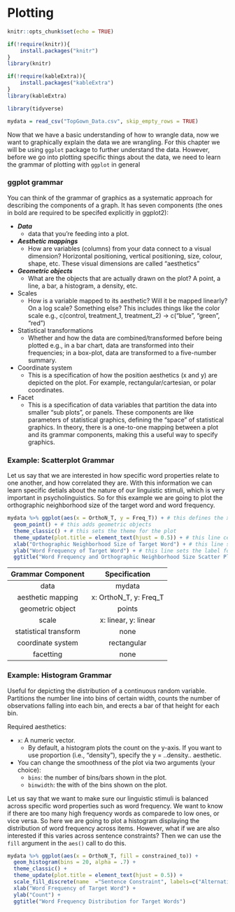 # Plotting

```r

knitr::opts_chunk$set(echo = TRUE)

if(!require(knitr)){
    install.packages("knitr")
}
library(knitr)

if(!require(kableExtra)){
    install.packages("kableExtra")
}
library(kableExtra)

library(tidyverse)

mydata = read_csv("TopGown_Data.csv", skip_empty_rows = TRUE)
```
Now that we have a basic understanding of how to wrangle data, now we want to graphically explain the data we are wrangling. For this chapter we will be using `ggplot` package to further understand the data. However, before we go into plotting specific things about the data, we need to learn the grammar of plotting with `ggplot` in general

### ggplot grammar

You can think of the grammar of graphics as a systematic approach for describing the components of a graph. It has seven components (the ones in bold are required to be specifed explicitly in ggplot2):

* ***Data***
    * data that you’re feeding into a plot.
* ***Aesthetic mappings***
    * How are variables (columns) from your data connect to a visual dimension?
      Horizontal positioning, vertical positioning, size, colour, shape, etc.
      These visual dimensions are called “aesthetics”
* ***Geometric objects***
    * What are the objects that are actually drawn on the plot?
      A point, a line, a bar, a histogram, a density, etc.
* Scales
    * How is a variable mapped to its aesthetic?
      Will it be mapped linearly? On a log scale? Something else?
      This includes things like the color scale
      e.g., c(control, treatment_1, treatment_2) -> c(“blue”, “green”, “red”)
* Statistical transformations
    * Whether and how the data are combined/transformed before being plotted
      e.g., in a bar chart, data are transformed into their frequencies; in a box-plot, data are transformed to a five-number summary.
* Coordinate system
    * This is a specification of how the position aesthetics (x and y) are depicted on the plot. For example, rectangular/cartesian, or polar coordinates.
* Facet
    * This is a specification of data variables that partition the data into smaller “sub plots”, or panels.
      These components are like parameters of statistical graphics, defining the “space” of statistical graphics. In theory, there is a one-to-one mapping between a plot and its       grammar components, making this a useful way to specify graphics.
      
### Example: Scatterplot Grammar

Let us say that we are interested in how specific word properties relate to one another, and how correlated they are. With this information we can learn specific detials about the nature of our linguistic stimuli, which is very important in psycholinguistics. So for this example we are going to plot the orthographic neighborhood size of the target word and word frequency. 

```r

mydata %>% ggplot(aes(x = OrthoN_T, y = Freq_T)) + # this defines the x and y axes of the plot
  geom_point() + # this adds geometric objects
  theme_classic() + # this sets the theme for the plot
  theme_update(plot.title = element_text(hjust = 0.5)) + # this line centers the title
  xlab("Orthographic Neighborhood Size of Target Word") + # this line sets the label for x-axis
  ylab("Word Frequency of Target Word") + # this line sets the label for y-axis
  ggtitle("Word Frequency and Orthographic Neighborhood Size Scatter Plot") # this sets the title for the plot

```
  
|Grammar Component|Specification|
|:--:|:--:|
|data|mydata|
|aesthetic mapping|x: OrthoN_T, y: Freq_T|
|geometric object|points|
|scale|	x: linear, y: linear|
|statistical transform|	none|
|coordinate system|	rectangular|
|facetting|	none|

### Example: Histogram Grammar

Useful for depicting the distribution of a continuous random variable. Partitions the number line into bins of certain width, counts the number of observations falling into each bin, and erects a bar of that height for each bin.

Required aesthetics:

* `x`: A numeric vector.
  * By default, a histogram plots the count on the y-axis. If you want to use proportion (i.e., “density”), specify the y = ..density.. aesthetic.
    
* You can change the smoothness of the plot via two arguments (your choice):
  * `bins`: the number of bins/bars shown in the plot.
  * `binwidth`: the with of the bins shown on the plot.
  
Let us say that we want to make sure our linguistic stimuli is balanced across specific word properties such as word frequency. We want to know if there are too many high frequency words as comparede to low ones, or vice versa. So here we are going to plot a histogram displaying the distribution of word frequency across items. However, what if we are also interested if this varies across sentence constraints? Then we can use the `fill` argument in the `aes()` call to do this.

```r

mydata %>% ggplot(aes(x = OrthoN_T, fill = constrained_to)) + 
  geom_histogram(bins = 20, alpha = .7) + 
  theme_classic() + 
  theme_update(plot.title = element_text(hjust = 0.5)) +  
  scale_fill_discrete(name  ="Sentence Constraint", labels=c("Alternative", "Neutral", "Target")) +
  xlab("Word Frequency of Target Word") + 
  ylab("Count") + 
  ggtitle("Word Frequency Distribution for Target Words") 

```


